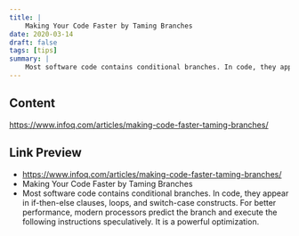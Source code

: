 ```yaml
---
title: |
    Making Your Code Faster by Taming Branches
date: 2020-03-14
draft: false
tags: [tips]
summary: |
    Most software code contains conditional branches. In code, they appear in if-then-else clauses, loops, and switch-case constructs.  For better performance, modern processors predict the branch and execute the following instructions speculatively. It is a powerful optimization.
---
```


## Content

https://www.infoq.com/articles/making-code-faster-taming-branches/

## Link Preview

- https://www.infoq.com/articles/making-code-faster-taming-branches/
- Making Your Code Faster by Taming Branches
- Most software code contains conditional branches. In code, they appear in if-then-else clauses, loops, and switch-case constructs.  For better performance, modern processors predict the branch and execute the following instructions speculatively. It is a powerful optimization.
